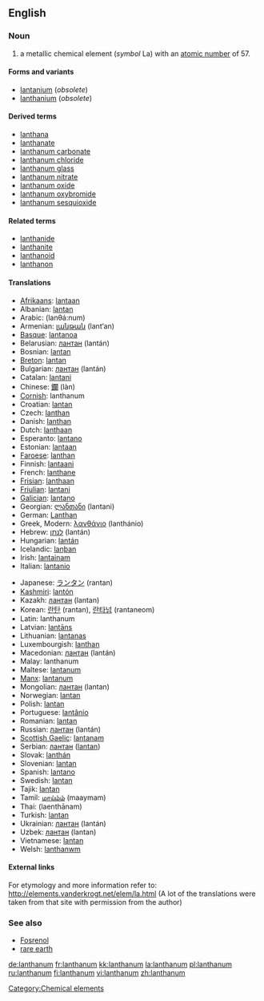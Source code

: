 ==English==
{{elements|La|barium|Ba|cerium|Ce}}
=== Noun ===
{{en-noun|-}}
{{wikipedia}}

# a metallic chemical element (''symbol'' La) with an [[atomic number]] of 57.

====Forms and variants====
*[[lantanium]] (''obsolete'')
*[[lanthanium]] (''obsolete'')

====Derived terms====
*[[lanthana]]
*[[lanthanate]]
*[[lanthanum carbonate]]
*[[lanthanum chloride]]
*[[lanthanum glass]]
*[[lanthanum nitrate]]
*[[lanthanum oxide]]
*[[lanthanum oxybromide]]
*[[lanthanum sesquioxide]]

====Related terms====
*[[lanthanide]]
*[[lanthanite]]
*[[lanthanoid]]
*[[lanthanon]]

==== Translations ====
{{top}}
*[[Afrikaans]]: [[lantaan]]
*Albanian: [[lantan]]
*Arabic: {{ARchar|[[لنثانوم]]}} (lanθá:num) {{m}}
*Armenian: [[լանթան]] (lant‘an)
*[[Basque]]: [[lantanoa]]
*Belarusian: [[лантан]] (lantán) {{m}}
*Bosnian: [[lantan]]
*[[Breton]]: [[lantan]]
*Bulgarian: [[лантан]] (lantán) {{m}}
*Catalan: [[lantani]]
*Chinese: [[鑭]] (làn)
*[[Cornish]]: lanthanum
*Croatian: [[lantan]]
*Czech: [[lanthan]]
*Danish: [[lanthan]]
*Dutch: [[lanthaan]] {{n}}
*Esperanto: [[lantano]]
*Estonian: [[lantaan]]
*[[Faroese]]: [[lanthan]]
*Finnish: [[lantaani]]
*French: [[lanthane]] {{m}}
*[[Frisian]]: [[lanthaan]]
*[[Friulian]]: [[lantani]]
*[[Galician]]: [[lantano]]
*Georgian: [[ლანთანი]] (lantani)
*German: [[Lanthan]] {{n}}
*Greek, Modern: [[λανθάνιο]] (lanthánio) {{n}}
*Hebrew: [[לנתן]] (lantán)
*Hungarian: [[lantán]]
*Icelandic: [[lanþan]]
*Irish: [[lantainam]]
*Italian: [[lantanio]] {{m}}
{{mid}}
*Japanese: [[ランタン]] (rantan)
*[[Kashmiri]]: [[lantón]]
*Kazakh: [[лантан]] (lantan)
*Korean: [[란탄]] (rantan), [[란타넘]] (rantaneom)
*Latin: lanthanum
*Latvian: [[lantāns]]
*Lithuanian: [[lantanas]]
*Luxembourgish: [[lanthan]]
*Macedonian: [[лантан]] (lantán) {{m}}
*Malay: lanthanum
*Maltese: [[lantanum]]
*[[Manx]]: [[lantanum]]
*Mongolian: [[лантан]] (lantan)
*Norwegian: [[lantan]]
*Polish: [[lantan]] {{m}}
*Portuguese: [[lantânio]] {{m}}
*Romanian: [[lantan]] {{n}}
*Russian: [[лантан]] (lantán) {{m}}
*[[Scottish Gaelic]]: [[lantanam]]
*Serbian: [[лантан]] ([[lantan]]) {{m}}
*Slovak: [[lanthán]]
*Slovenian: [[lantan]]
*Spanish: [[lantano]] {{m}}
*Swedish: [[lantan]]
*Tajik: [[lantan]]
*Tamil: [[மாய்ம்ம்]] (maaymam)
*Thai: {{THchar|[[แลนทานัม]]}} (laenthānam)
*Turkish: [[lantan]]
*Ukrainian: [[лантан]] (lantán) {{m}}
*Uzbek: [[лантан]] (lantan)
*Vietnamese: [[lantan]]
*Welsh: [[lanthanwm]]
{{bottom}}

====External links====
For etymology and more information refer to:
http://elements.vanderkrogt.net/elem/la.html
(A lot of the translations were taken from that site with permission from the author)

===See also===
*[[Fosrenol]]
*[[rare earth]]

[[Category:Chemical elements]]

[[de:lanthanum]]
[[fr:lanthanum]]
[[kk:lanthanum]]
[[la:lanthanum]]
[[pl:lanthanum]]
[[ru:lanthanum]]
[[fi:lanthanum]]
[[vi:lanthanum]]
[[zh:lanthanum]]
